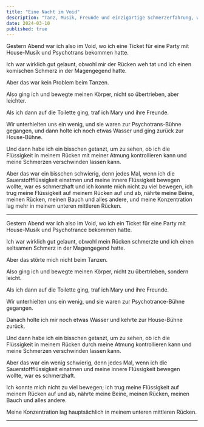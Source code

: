 ```yaml
---
title: "Eine Nacht im Void"
description: "Tanz, Musik, Freunde und einzigartige Schmerzerfahrung, während ich versuchte, meine innere Flüssigkeit zu kontrollieren und zu bewegen."
date: 2024-03-10
published: true
---
```


Gestern Abend war ich also im Void, wo ich eine Ticket für eine Party mit House-Musik und Psychotrans bekommen hatte.

Ich war wirklich gut gelaunt, obwohl mir der Rücken weh tat und ich einen komischen Schmerz in der Magengegend hatte.

Aber das war kein Problem beim Tanzen.

Also ging ich und bewegte meinen Körper, nicht so übertrieben, aber leichter.

Als ich dann auf die Toilette ging, traf ich Mary und ihre Freunde.

Wir unterhielten uns ein wenig, und sie waren zur Psychotrans-Bühne gegangen, und dann holte ich noch etwas Wasser und ging zurück zur House-Bühne.

Und dann habe ich ein bisschen getanzt, um zu sehen, ob ich die Flüssigkeit in meinem Rücken mit meiner Atmung kontrollieren kann und meine Schmerzen verschwinden lassen kann.

Aber das war ein bisschen schwierig, denn jedes Mal, wenn ich die Sauerstoffflüssigkeit einatmen und meine innere Flüssigkeit bewegen wollte, war es schmerzhaft und ich konnte mich nicht zu viel bewegen, ich trug meine Flüssigkeit auf meinem Rücken auf und ab, nährte meine Beine, meinen Rücken, meinen Bauch und alles andere, und meine Konzentration lag mehr in meinem unteren mittleren Rücken.

---

Gestern Abend war ich also im Void, wo ich ein Ticket für eine Party mit House-Musik und Psychotrance bekommen hatte.

Ich war wirklich gut gelaunt, obwohl mein Rücken schmerzte und ich einen seltsamen Schmerz in der Magengegend hatte.

Aber das störte mich nicht beim Tanzen.

Also ging ich und bewegte meinen Körper, nicht zu übertrieben, sondern leicht.

Als ich dann auf die Toilette ging, traf ich Mary und ihre Freunde.

Wir unterhielten uns ein wenig, und sie waren zur Psychotrance-Bühne gegangen.

Danach holte ich mir noch etwas Wasser und kehrte zur House-Bühne zurück.

Und dann habe ich ein bisschen getanzt, um zu sehen, ob ich die Flüssigkeit in meinem Rücken durch meine Atmung kontrollieren kann und meine Schmerzen verschwinden lassen kann.

Aber das war ein wenig schwierig, denn jedes Mal, wenn ich die Sauerstoffflüssigkeit einatmen und meine innere Flüssigkeit bewegen wollte, war es schmerzhaft.

Ich konnte mich nicht zu viel bewegen; ich trug meine Flüssigkeit auf meinem Rücken auf und ab, nährte meine Beine, meinen Rücken, meinen Bauch und alles andere.

Meine Konzentration lag hauptsächlich in meinem unteren mittleren Rücken.

---
